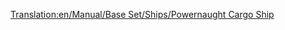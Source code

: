 [[Translation:en/Manual/Base Set/Ships/Powernaught Cargo Ship]]

{{it/Manuale/Set base/Navi/StatNavi|Name=Mercantile Powernaught
|Image=[[File:it/Manuale/Set base/Navi/Mercantilitoy.png|Nave mercantile Powernaught]]
|Costo=54.842
|Velocità=40
|Annuale=3.706
|Progettata=1981
|Vita=30
|Capacità=190 sacchi di caramelle
|Riadattabile=tutto tranne passeggeri 
|Descrizione=La seconda e più capiente nave cargo del Paese dei balocchi.
|Real-life=Nave immaginaria, nessuna corrispondenza con la realtà.
}}